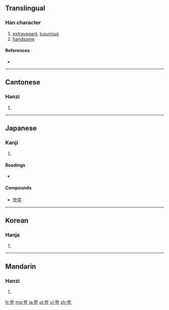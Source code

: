 {{also|誇}}
==Translingual==

===Han character===
{{Han char|rn=37|rad=大|as=03|sn=6|four=4020<sub>7</sub>|canj=大一一尸 (KMMS)}}

# [[extravagant]], [[luxurious]]
# [[handsome]]

====References====
* {{Han ref|kx=0250.020|dkj=05854|dj=0509.090|hdz=10526.050|uh=5938|ud=22840|bh=A66A|bd=42602}}

----

==Cantonese==

===Hanzi===
{{yue-hanzi|jyut=|y=kwa1|tra=誇}}

# {{defn|Cantonese|sort=大03}}

----

==Japanese==

===Kanji===
{{ja-kanji|grade=|rs=大03}}

# {{defn|Japanese|sort=大03}}

====Readings====
* {{ja-readings|on=[[こ]] (ko), [[か]] (ka)|kun=[[おごる]] (ogoru)}}

====Compounds====
* [[夸克]]

----

==Korean==

===Hanja===
{{ko-hanja|hangeul=[[과]]|rv=gwa|mr=kwa}}

# {{defn|Korean|sort=大03}}

----

==Mandarin==

===Hanzi===
{{cmn-hanzi|tra=誇|pin=[[kuā]] ([[kua1]])|wg=k'ua<sup>1</sup>}}

# {{defn|Mandarin|sort=大03}}

[[fr:夸]]
[[mg:夸]]
[[ja:夸]]
[[pl:夸]]
[[vi:夸]]
[[zh:夸]]
